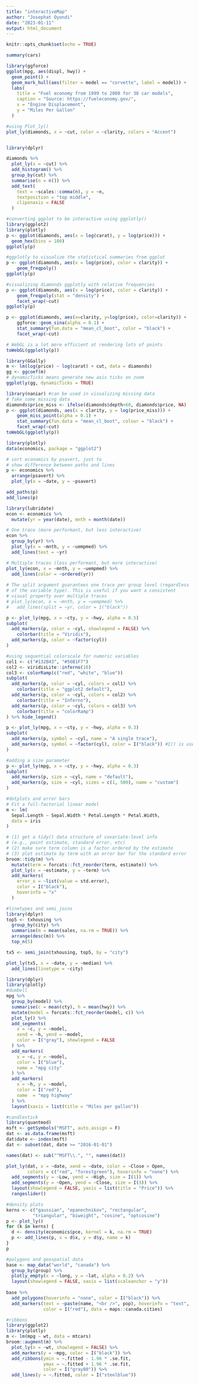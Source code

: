 ---
title: "interactiveMap"
author: "Josephat Oyondi"
date: "2023-01-11"
output: html_document
---

```{r setup, include=FALSE}
knitr::opts_chunk$set(echo = TRUE)
```



```{r cars}
summary(cars)
```
```{r}
library(ggforce)
ggplot(mpg, aes(displ, hwy)) + 
  geom_point() +
  geom_mark_hull(aes(filter = model == "corvette", label = model)) +
  labs(
    title = "Fuel economy from 1999 to 2008 for 38 car models",
    caption = "Source: https://fueleconomy.gov/",
    x = "Engine Displacement", 
    y = "Miles Per Gallon"
  )
```
```{r}
#using Plot_ly()
plot_ly(diamonds, x = ~cut, color = ~clarity, colors = "Accent")
```

```{r}

```

```{r}
library(dplyr)

diamonds %>%
  plot_ly(x = ~cut) %>% 
  add_histogram() %>%
  group_by(cut) %>%
  summarise(n = n()) %>%
  add_text(
    text = ~scales::comma(n), y = ~n, 
    textposition = "top middle", 
    cliponaxis = FALSE
  )
```

```{r}
#converting ggplot to be interactive using ggplotly()
library(ggplot2)
library(plotly)
p <- ggplot(diamonds, aes(x = log(carat), y = log(price))) + 
  geom_hex(bins = 100)
ggplotly(p)
```

```{r}
#ggplotly to visualize the statistical summaries from ggplot
p <- ggplot(diamonds, aes(x = log(price), color = clarity)) + 
    geom_freqpoly()
ggplotly(p)
```

```{r}
#visualizing diamonds ggplotly with relative frequencies
p <- ggplot(diamonds, aes(x = log(price), color = clarity)) + 
    geom_freqpoly(stat = "density") + 
    facet_wrap(~cut)
ggplotly(p)
```
```{r}
p <- ggplot(diamonds, aes(x=clarity, y=log(price), color=clarity)) +
    ggforce::geom_sina(alpha = 0.1) + 
    stat_summary(fun.data = "mean_cl_boot", color = "black") +
    facet_wrap(~cut)

# WebGL is a lot more efficient at rendering lots of points
toWebGL(ggplotly(p))
```

```{r}
library(GGally)
m <- lm(log(price) ~ log(carat) + cut, data = diamonds)
gg <- ggcoef(m)
# dynamicTicks means generate new axis ticks on zoom
ggplotly(gg, dynamicTicks = TRUE)
```
```{r}
library(naniar) #can be used in visualizing missing data
# fake some missing data
diamonds$price_miss <- ifelse(diamonds$depth>60, diamonds$price, NA)
p <- ggplot(diamonds, aes(x = clarity, y = log(price_miss))) +
    geom_miss_point(alpha = 0.1) + 
    stat_summary(fun.data = "mean_cl_boot", colour = "black") +
    facet_wrap(~cut)
toWebGL(ggplotly(p))
```
```{r}
library(plotly)
data(economics, package = "ggplot2")

# sort economics by psavert, just to 
# show difference between paths and lines
p <- economics %>%
  arrange(psavert) %>%
  plot_ly(x = ~date, y = ~psavert)

add_paths(p)
add_lines(p)
```
```{r}
library(lubridate)
econ <- economics %>%
  mutate(yr = year(date), mnth = month(date))

# One trace (more performant, but less interactive)
econ %>%
  group_by(yr) %>%
  plot_ly(x = ~mnth, y = ~uempmed) %>%
  add_lines(text = ~yr)

# Multiple traces (less performant, but more interactive)
plot_ly(econ, x = ~mnth, y = ~uempmed) %>%
  add_lines(color = ~ordered(yr))
  
# The split argument guarantees one trace per group level (regardless 
# of the variable type). This is useful if you want a consistent
# visual property over multiple traces 
# plot_ly(econ, x = ~mnth, y = ~uempmed) %>%
#   add_lines(split = ~yr, color = I("black"))
```

```{r}
p <- plot_ly(mpg, x = ~cty, y = ~hwy, alpha = 0.5)
subplot(
  add_markers(p, color = ~cyl, showlegend = FALSE) %>% 
    colorbar(title = "Viridis"),
  add_markers(p, color = ~factor(cyl))
)
```
```{r}
#using sequential colorscale for numeric variables
col1 <- c("#132B43", "#56B1F7")
col2 <- viridisLite::inferno(10)
col3 <- colorRamp(c("red", "white", "blue"))
subplot(
  add_markers(p, color = ~cyl, colors = col1) %>%
    colorbar(title = "ggplot2 default"),
  add_markers(p, color = ~cyl, colors = col2) %>% 
    colorbar(title = "Inferno"),
  add_markers(p, color = ~cyl, colors = col3) %>% 
    colorbar(title = "colorRamp")
) %>% hide_legend()
```

```{r}
p <- plot_ly(mpg, x = ~cty, y = ~hwy, alpha = 0.3) 
subplot(
  add_markers(p, symbol = ~cyl, name = "A single trace"),
  add_markers(p, symbol = ~factor(cyl), color = I("black")) #I() is used to avoid mapping
)
```
```{r}
#adding a size parameter
p <- plot_ly(mpg, x = ~cty, y = ~hwy, alpha = 0.3) 
subplot(
  add_markers(p, size = ~cyl, name = "default"),
  add_markers(p, size = ~cyl, sizes = c(1, 500), name = "custom")
)
```
```{r}
#dotplots and error bars
# Fit a full-factorial linear model
m <- lm(
  Sepal.Length ~ Sepal.Width * Petal.Length * Petal.Width, 
  data = iris
)

# (1) get a tidy() data structure of covariate-level info 
# (e.g., point estimate, standard error, etc)
# (2) make sure term column is a factor ordered by the estimate
# (3) plot estimate by term with an error bar for the standard error
broom::tidy(m) %>% 
  mutate(term = forcats::fct_reorder(term, estimate)) %>%
  plot_ly(x = ~estimate, y = ~term) %>%
  add_markers(
    error_x = ~list(value = std.error), 
    color = I("black"),
    hoverinfo = "x"
  )
```
```{r}
#linetypes and semi_joins
library(dplyr)
top5 <- txhousing %>%
  group_by(city) %>%
  summarise(m = mean(sales, na.rm = TRUE)) %>%
  arrange(desc(m)) %>%
  top_n(5)

tx5 <- semi_join(txhousing, top5, by = "city")

plot_ly(tx5, x = ~date, y = ~median) %>%
  add_lines(linetype = ~city)
```

```{r}
library(dplyr)
library(plotly)
#dumbell
mpg %>%
  group_by(model) %>%
  summarise(c = mean(cty), h = mean(hwy)) %>%
  mutate(model = forcats::fct_reorder(model, c)) %>%
  plot_ly() %>%
  add_segments(
    x = ~c, y = ~model,
    xend = ~h, yend = ~model, 
    color = I("gray"), showlegend = FALSE
  ) %>%
  add_markers(
    x = ~c, y = ~model, 
    color = I("blue"), 
    name = "mpg city"
  ) %>%
  add_markers(
    x = ~h, y = ~model, 
    color = I("red"),
    name  = "mpg highway"
  ) %>%
  layout(xaxis = list(title = "Miles per gallon"))
```

```{r}
#candlestick
library(quantmod)
msft <- getSymbols("MSFT", auto.assign = F)
dat <- as.data.frame(msft)
dat$date <- index(msft)
dat <- subset(dat, date >= "2016-01-01")

names(dat) <- sub("^MSFT\\.", "", names(dat))

plot_ly(dat, x = ~date, xend = ~date, color = ~Close > Open, 
        colors = c("red", "forestgreen"), hoverinfo = "none") %>%
  add_segments(y = ~Low, yend = ~High, size = I(1)) %>%
  add_segments(y = ~Open, yend = ~Close, size = I(3)) %>%
  layout(showlegend = FALSE, yaxis = list(title = "Price")) %>%
  rangeslider()
```
```{r}
#density plots
kerns <- c("gaussian", "epanechnikov", "rectangular", 
          "triangular", "biweight", "cosine", "optcosine")
p <- plot_ly()
for (k in kerns) {
  d <- density(economics$pce, kernel = k, na.rm = TRUE)
  p <- add_lines(p, x = d$x, y = d$y, name = k)
}
p
```

```{r}
#polygons and geospatial data
base <- map_data("world", "canada") %>%
  group_by(group) %>%
  plotly_empty(x = ~long, y = ~lat, alpha = 0.2) %>%
  layout(showlegend = FALSE, xaxis = list(scaleanchor = "y"))
  
base %>%
  add_polygons(hoverinfo = "none", color = I("black")) %>%
  add_markers(text = ~paste(name, "<br />", pop), hoverinfo = "text", 
              color = I("red"), data = maps::canada.cities)
```

```{r}
#ribbons
library(ggplot2)
library(plotly)
m <- lm(mpg ~ wt, data = mtcars)
broom::augment(m) %>%
  plot_ly(x = ~wt, showlegend = FALSE) %>%
  add_markers(y = ~mpg, color = I("black")) %>%
  add_ribbons(ymin = ~.fitted - 1.96 * .se.fit, 
              ymax = ~.fitted + 1.96 * .se.fit, 
              color = I("gray80")) %>%
  add_lines(y = ~.fitted, color = I("steelblue"))
```

